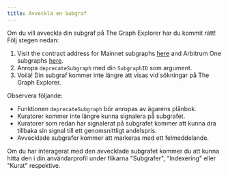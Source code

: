 ```yaml
---
title: Avveckla en Subgraf
---
```


Om du vill avveckla din subgraf på The Graph Explorer har du kommit rätt! Följ stegen nedan:

1. Visit the contract address for Mainnet subgraphs [here](https://etherscan.io/address/0xadca0dd4729c8ba3acf3e99f3a9f471ef37b6825#writeProxyContract) and Arbitrum One subgraphs [here](https://arbiscan.io/address/0xec9A7fb6CbC2E41926127929c2dcE6e9c5D33Bec#writeProxyContract).
2. Anropa `deprecateSubgraph` med din `SubgraphID` som argument.
3. Voilà! Din subgraf kommer inte längre att visas vid sökningar på The Graph Explorer.

Observera följande:

- Funktionen `deprecateSubgraph` bör anropas av ägarens plånbok.
- Kuratorer kommer inte längre kunna signalera på subgrafet.
- Kuratorer som redan har signalerat på subgrafet kommer att kunna dra tillbaka sin signal till ett genomsnittligt andelspris.
- Avvecklade subgrafer kommer att markeras med ett felmeddelande.

Om du har interagerat med den avvecklade subgrafet kommer du att kunna hitta den i din användarprofil under flikarna "Subgrafer", "Indexering" eller "Kurat" respektive.
